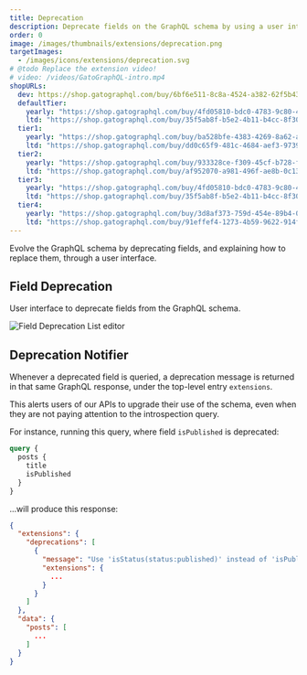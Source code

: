 ```yaml
---
title: Deprecation
description: Deprecate fields on the GraphQL schema by using a user interface, without the need to deploy any code.
order: 0
image: /images/thumbnails/extensions/deprecation.png
targetImages:
  - /images/icons/extensions/deprecation.svg
# @todo Replace the extension video!
# video: /videos/GatoGraphQL-intro.mp4
shopURLs:
  dev: https://shop.gatographql.com/buy/6bf6e511-8c8a-4524-a382-62f5b43463b4
  defaultTier:
    yearly: "https://shop.gatographql.com/buy/4fd05810-bdc0-4783-9c80-4adfcb85d910"
    ltd: "https://shop.gatographql.com/buy/35f5ab8f-b5e2-4b11-b4cc-8f30a795ca54"
  tier1:
    yearly: "https://shop.gatographql.com/buy/ba528bfe-4383-4269-8a62-a7be7c1d239a"
    ltd: "https://shop.gatographql.com/buy/dd0c65f9-481c-4684-aef3-9739f4a15bc4"
  tier2:
    yearly: "https://shop.gatographql.com/buy/933328ce-f309-45cf-b728-fe627efa4d60"
    ltd: "https://shop.gatographql.com/buy/af952070-a981-496f-ae8b-0c133510d313"
  tier3:
    yearly: "https://shop.gatographql.com/buy/4fd05810-bdc0-4783-9c80-4adfcb85d910"
    ltd: "https://shop.gatographql.com/buy/35f5ab8f-b5e2-4b11-b4cc-8f30a795ca54"
  tier4:
    yearly: "https://shop.gatographql.com/buy/3d8af373-759d-454e-89b4-015a68bb54b6"
    ltd: "https://shop.gatographql.com/buy/91effef4-1273-4b59-9622-914fdeefa966"
---
```


Evolve the GraphQL schema by deprecating fields, and explaining how to replace them, through a user interface.

## Field Deprecation

User interface to deprecate fields from the GraphQL schema.

![Field Deprecation List editor](/assets/extensions/upstream-pro/field-deprecation-list.png "Field Deprecation List editor")

## Deprecation Notifier

Whenever a deprecated field is queried, a deprecation message is returned in that same GraphQL response, under the top-level entry `extensions`.

This alerts users of our APIs to upgrade their use of the schema, even when they are not paying attention to the introspection query.

For instance, running this query, where field `isPublished` is deprecated:

```graphql
query {
  posts {
    title
    isPublished
  }
}
```

...will produce this response:

```json
{
  "extensions": {
    "deprecations": [
      {
        "message": "Use 'isStatus(status:published)' instead of 'isPublished'",
        "extensions": {
          ...
        }
      }
    ]
  },
  "data": {
    "posts": [
      ...
    ]
  }
}
```
